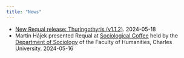 ```yaml
---
title: "News"
---
```


- [New Requal release: Thuringothyris (v1.1.2)](https://github.com/RE-QDA/requal/discussions/145). [2024-05-18]{class="news-date"}
- Martin Hájek presented Requal at [Sociological Coffee](https://fhs.cuni.cz/FHS-1001.html?event=27829&lang=cz) held by the [Department of Sociology](https://fhs.cuni.cz/FHS-2497.html) of the Faculty of Humanities, Charles University. [2024-05-16]{class="news-date"}